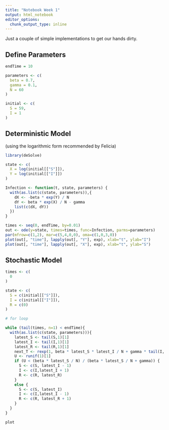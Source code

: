 ```yaml
---
title: "Notebook Week 1"
output: html_notebook
editor_options: 
  chunk_output_type: inline
---
```


Just a couple of simple implementations to get our hands dirty.

## Define Parameters

```r
endTime = 10

parameters <- c(
  beta = 0.7,
  gamma = 0.1,
  N = 60
)

initial <- c(
  S = 59,
  I = 1
)
```

## Deterministic Model

(using the logarithmic form recommended by Felicia)

```r
library(deSolve)

state <- c(
  X = log(initial[["S"]]),
  Y = log(initial[["I"]])
)

Infection <- function(t, state, parameters) {
  with(as.list(c(state, parameters)),{
    dX <- -beta * exp(Y) / N
    dY <- beta * exp(X) / N - gamma
    list(c(dX, dY))
  })
}

times <- seq(0, endTime, by=0.01)
out <- ode(y=state, times=times, func=Infection, parms=parameters)
par(mfrow=c(1,2), mar=c(5,4,0,0), oma=c(1,0,3,0))
plot(out[, "time"], lapply(out[, "Y"], exp), xlab="t", ylab="I")
plot(out[, "time"], lapply(out[, "X"], exp), xlab="t", ylab="S")
```

## Stochastic Model

```r
times <- c(
  0
)

state <- c(
  S = c(initial[["S"]]),
  I = c(initial[["I"]]),
  R = c(0)
)

# for loop

while (tail(times, n=1) < endTime){
  with(as.list(c(state, parameters))){
    latest_S <- tail(S,1)[1]
    latest_I <- tail(I,1)[1]
    latest_R <- tail(R,1)[1]
    next_T <- rexp(1, beta * latest_S * latest_I / N + gamma * tail(I, 1)[1])[1]
    U <- runif(1)[1]
    if (U < (beta * latest_S / N) / (beta * latest_S / N + gamma)) {
      S <- c(S, latest_I - 1)
      I <- c(I,latest_I + 1)
      R <- c(R, latest_R)
    }
    else {
      S <- c(S, latest_I)
      I <- c(I,latest_I - 1)
      R <- c(R, latest_R + 1)
    }
  }
}

plot

```
